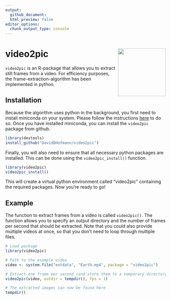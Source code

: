 ```yaml
---
output:
  github_document:
  html_preview: false
editor_options:
  chunk_output_type: console
---
```


# video2pic <img src="man/figures/video2pic.png" align="right" width="150" height="150"/>
`video2pic` is an R-package that allows you to extract still frames from a
video. For efficiency purposes, the frame-extraction-algorithm has been
implemented in python.

## Installation
Because the algorithm uses python in the background, you first need to install
miniconda on your system. Please follow the instructions
[here](https://docs.conda.io/en/latest/miniconda.html) to do so. Once you have
installed miniconda, you can install the `video2pic` package from github.

``` r
library(devtools)
install_github("DavidDHofmann/video2pic")
```

Finally, you will also need to ensure that all necessary python packages are
installed. This can be done using the `video2pic_install()` function.

``` r
library(video2pic)
video2pic_install()
```

This will create a virtual python environment called "video2pic" containing the
required packages. Now you're ready to go!

## Example
The function to extract frames from a video is called `video2pic()`. The
function allows you to specify an output directory and the number of frames per
second that should be extracted. Note that you could also provide multiple
videos at once, so that you don't need to loop through multiple files.

```r
# Load package
library(video2pic)

# Path to the example video
video <- system.file("extdata", "Earth.mp4", package = "video2pic")

# Extract one frame per second (and store them to a temporary directory)
video2pic(video, outdir = tempdir(), fps = 1)

# The extracted images can now be found here
tempdir()

```
